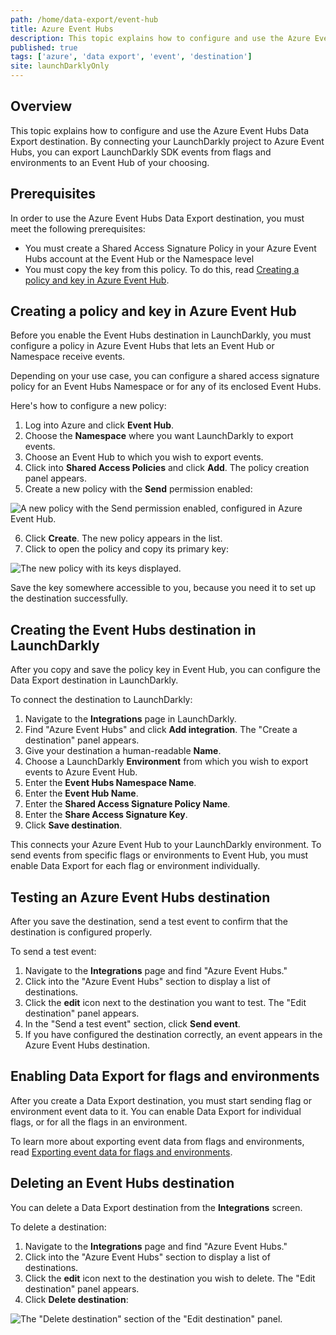 ```yaml
---
path: /home/data-export/event-hub
title: Azure Event Hubs
description: This topic explains how to configure and use the Azure Event Hubs Data Export destination.
published: true
tags: ['azure', 'data export', 'event', 'destination']
site: launchDarklyOnly
---
```


## Overview

This topic explains how to configure and use the Azure Event Hubs Data Export destination. By connecting your LaunchDarkly project to Azure Event Hubs, you can export LaunchDarkly SDK events from flags and environments to an Event Hub of your choosing.

## Prerequisites

In order to use the Azure Event Hubs Data Export destination, you must meet the following prerequisites:

* You must create a Shared Access Signature Policy in your Azure Event Hubs account at the Event Hub or the Namespace level
* You must copy the key from this policy. To do this, read [Creating a policy and key in Azure Event Hub](#creating-a-policy-and-key-in-azure-event-hub).

## Creating a policy and key in Azure Event Hub

Before you enable the Event Hubs destination in LaunchDarkly, you must configure a policy in Azure Event Hubs that lets an Event Hub or Namespace receive events.

Depending on your use case, you can configure a shared access signature policy for an Event Hubs Namespace or for any of its enclosed Event Hubs.

Here's how to configure a new policy:

1. Log into Azure and click **Event Hub**.
2. Choose the **Namespace** where you want LaunchDarkly to export events.
3. Choose an Event Hub to which you wish to export events.
4. Click into **Shared Access Policies** and click **Add**. The policy creation panel appears.
5. Create a new policy with the **Send** permission enabled:

![A new policy with the Send permission enabled, configured in Azure Event Hub.](azure-eventhub-add-policy.png)

6. Click **Create**. The new policy appears in the list.
7. Click to open the policy and copy its primary key:

![The new policy with its keys displayed.](azure-eventhub-policy-keys.png)

Save the key somewhere accessible to you, because you need it to set up the destination successfully.

## Creating the Event Hubs destination in LaunchDarkly

After you copy and save the policy key in Event Hub, you can configure the Data Export destination in LaunchDarkly.

To connect the destination to LaunchDarkly:

1. Navigate to the **Integrations** page in LaunchDarkly.
2. Find "Azure Event Hubs" and click **Add integration**. The "Create a destination" panel appears.
3. Give your destination a human-readable **Name**.
4. Choose a LaunchDarkly **Environment** from which you wish to export events to Azure Event Hub.
5. Enter the **Event Hubs Namespace Name**.
6. Enter the **Event Hub Name**.
7. Enter the **Shared Access Signature Policy Name**.
8. Enter the **Share Access Signature Key**.
9. Click **Save destination**.

This connects your Azure Event Hub to your LaunchDarkly environment. To send events from specific flags or environments to Event Hub, you must enable Data Export for each flag or environment individually.

## Testing an Azure Event Hubs destination

After you save the destination, send a test event to confirm that the destination is configured properly.

To send a test event:

1. Navigate to the **Integrations** page and find "Azure Event Hubs."
2. Click into the "Azure Event Hubs" section to display a list of destinations.
3. Click the **edit** icon next to the destination you want to test. The "Edit destination" panel appears.
4. In the "Send a test event" section, click **Send event**.
5. If you have configured the destination correctly, an event appears in the Azure Event Hubs destination.

## Enabling Data Export for flags and environments

After you create a Data Export destination, you must start sending flag or environment event data to it. You can enable Data Export for individual flags, or for all the flags in an environment.

To learn more about exporting event data from flags and environments, read [Exporting event data for flags and environments](/home/data-export#exporting-event-data-for-flags-and-environments).

## Deleting an Event Hubs destination

You can delete a Data Export destination from the **Integrations** screen.

To delete a destination:

1. Navigate to the **Integrations** page and find "Azure Event Hubs."
2. Click into the "Azure Event Hubs" section to display a list of destinations.
2. Click the **edit** icon next to the destination you wish to delete. The "Edit destination" panel appears.
3. Click **Delete destination**:

![The "Delete destination" section of the "Edit destination" panel.](destination-delete.png)
